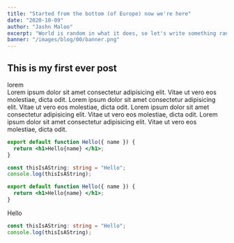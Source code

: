 ```yaml
---
title: "Started from the bottom (of Europe) now we're here"
date: "2020-10-09"
author: "Jashn Maloo"
excerpt: "World is random in what it does, so let's write something random"
banner: "/images/blog/00/banner.png"
---
```


## This is my first ever post

lorem  
 Lorem ipsum dolor sit amet consectetur adipisicing elit. Vitae ut vero eos molestiae, dicta odit.
Lorem ipsum dolor sit amet consectetur adipisicing elit. Vitae ut vero eos molestiae, dicta odit.
Lorem ipsum dolor sit amet consectetur adipisicing elit. Vitae ut vero eos molestiae, dicta odit.
Lorem ipsum dolor sit amet consectetur adipisicing elit. Vitae ut vero eos molestiae, dicta odit.

```jsx
export default function Hello({ name }) {
  return <h1>Hello{name} </h1>;
}
```

```ts
const thisIsAString: string = "Hello";
console.log(thisIsAString);
```

<Project />

```jsx
export default function Hello({ name }) {
  return <h1>Hello{name} </h1>;
}
```

Hello

```ts
const thisIsAString: string = "Hello";
console.log(thisIsAString);
```
